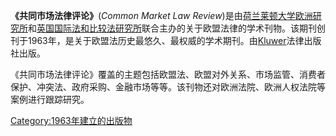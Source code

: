 {{expand|time=2015-07-28T16:55:35+00:00}}
{{unreferenced|time=2015-07-28T16:55:35+00:00}}
'''《共同市场法律评论》'''(''Common Market Law Review'')是由[[荷兰|荷兰]][[莱顿大学|莱顿大学]][[欧洲研究所|欧洲研究所]]和[[英国国际法和比较法研究所|英国国际法和比较法研究所]]联合主办的关于欧盟法律的学术刊物。该期刊创刊于1963年，是关于欧盟法历史最悠久、最权威的学术期刊。由[[Kluwer|Kluwer]]法律出版社出版。

《共同市场法律评论》覆盖的主题包括欧盟法、欧盟对外关系、市场监管、消费者保护、冲突法、政府采购、金融市场等等。该刊物还对欧洲法院、欧洲人权法院等案例进行跟踪研究。

[[Category:1963年建立的出版物|Category:1963年建立的出版物]]